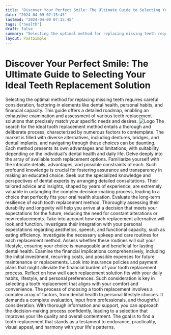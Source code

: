 ```yaml
---
title: "Discover Your Perfect Smile: The Ultimate Guide to Selecting Your Ideal Teeth Replacement Solution"
date: "2024-04-09 07:15:45"
lastmod: "2024-04-09 07:15:45"
tags: ["health"]
draft: false
summary: "Selecting the optimal method for replacing missing teeth requires careful consideration, factoring in elements like dental health, personal habits, and financial capacity. This guide offers a detailed roadmap, enabling an exhaustive examination and assessment of various teeth replacement solutions that precisely match your specific needs and desires."
layout: PostSimple
---
```

# Discover Your Perfect Smile: The Ultimate Guide to Selecting Your Ideal Teeth Replacement Solution
Selecting the optimal method for replacing missing teeth requires careful consideration, factoring in elements like dental health, personal habits, and financial capacity. This guide offers a detailed roadmap, enabling an exhaustive examination and assessment of various teeth replacement solutions that precisely match your specific needs and desires.
<img alt="Logo" class="lazyImg" data-src="https://cdn.seniorsselection.com/src_image/45f8104adf602edd1d1dfea0de919999.webp" src="/statics/image/loading.webp"/>
The search for the ideal tooth replacement method entails a thorough and deliberate process, characterized by numerous factors to contemplate. The market is filled with diverse alternatives, including dentures, bridges, and dental implants, and navigating through these choices can be daunting. Each method presents its own advantages and limitations, with suitability depending on the individual's dental health and daily life.
Delve deeply into the array of available tooth replacement options. Familiarize yourself with the intricate details, advantages, and possible constraints of each. Such profound knowledge is crucial for fostering assurance and transparency in making an educated choice.
Seek out the specialized knowledge and perspectives of dental experts by arranging detailed consultations. Their tailored advice and insights, shaped by years of experience, are extremely valuable in untangling the complex decision-making process, leading to a choice that perfectly fits your oral health situation.
Evaluate the long-term resilience of each tooth replacement method. Thoroughly assessing their durability and longevity will help you arrive at a decision that meets your expectations for the future, reducing the need for constant alterations or new replacements.
Take into account how each replacement alternative will look and function. Investigate their integration with your personal expectations regarding aesthetics, speech, and functional capacity, such as eating efficiency.
Investigate the necessary upkeep and care routines for each replacement method. Assess whether these routines will suit your lifestyle, ensuring your choice is manageable and beneficial for lasting dental health.
Examine the financial implications comprehensively, including the initial investment, recurring costs, and possible expenses for future maintenance or replacements. Look into insurance policies and payment plans that might alleviate the financial burden of your tooth replacement process.
Reflect on how well each replacement solution fits with your daily habits, lifestyle, and personal preferences. Such consideration is key in selecting a tooth replacement that aligns with your comfort and convenience.
The process of choosing a tooth replacement involves a complex array of factors, from dental health to personal lifestyle choices. It demands a complete evaluation, input from professionals, and thoughtful consideration. With thorough information and support, you can approach the decision-making process confidently, leading to a selection that improves your life quality and overall contentment. The goal is to find a tooth replacement that stands as a testament to endurance, practicality, visual appeal, and harmony with your life's patterns.
        